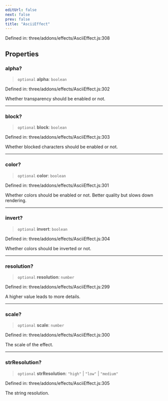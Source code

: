 ```yaml
---
editUrl: false
next: false
prev: false
title: "AsciiEffect"
---
```


Defined in: three/addons/effects/AsciiEffect.js:308

## Properties

### alpha?

> `optional` **alpha**: `boolean`

Defined in: three/addons/effects/AsciiEffect.js:302

Whether transparency should be enabled or not.

***

### block?

> `optional` **block**: `boolean`

Defined in: three/addons/effects/AsciiEffect.js:303

Whether blocked characters should be enabled or not.

***

### color?

> `optional` **color**: `boolean`

Defined in: three/addons/effects/AsciiEffect.js:301

Whether colors should be enabled or not. Better quality but slows down rendering.

***

### invert?

> `optional` **invert**: `boolean`

Defined in: three/addons/effects/AsciiEffect.js:304

Whether colors should be inverted or not.

***

### resolution?

> `optional` **resolution**: `number`

Defined in: three/addons/effects/AsciiEffect.js:299

A higher value leads to more details.

***

### scale?

> `optional` **scale**: `number`

Defined in: three/addons/effects/AsciiEffect.js:300

The scale of the effect.

***

### strResolution?

> `optional` **strResolution**: `"high"` \| `"low"` \| `"medium"`

Defined in: three/addons/effects/AsciiEffect.js:305

The string resolution.

